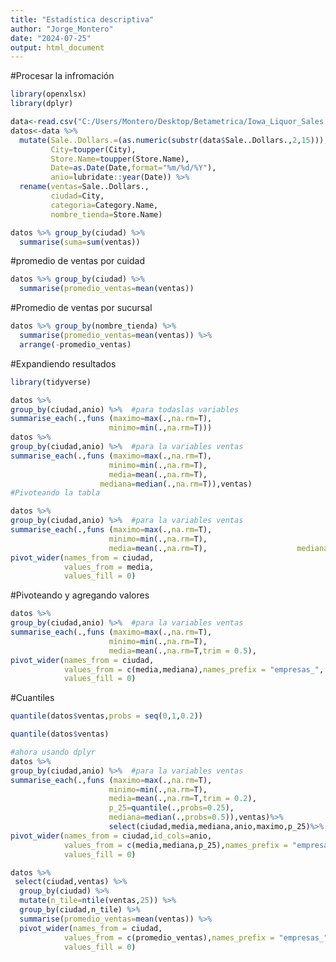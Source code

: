 ---
title: "Estadística descriptiva"
author: "Jorge_Montero"
date: "2024-07-25"
output: html_document
---
#Procesar la infromación

```{r}
library(openxlsx)
library(dplyr)

data<-read.csv("C:/Users/Montero/Desktop/Betametrica/Iowa_Liquor_Sales.csv", stringsAsFactors = F,header = T)
datos<-data %>% 
  mutate(Sale..Dollars.=(as.numeric(substr(data$Sale..Dollars.,2,15))),
         City=toupper(City),
         Store.Name=toupper(Store.Name),
         Date=as.Date(Date,format="%m/%d/%Y"),
         anio=lubridate::year(Date)) %>%  
  rename(ventas=Sale..Dollars., 
         ciudad=City,
         categoria=Category.Name,
         nombre_tienda=Store.Name)

datos %>% group_by(ciudad) %>% 
  summarise(suma=sum(ventas))
```

#promedio de ventas por cuidad
```{r}
datos %>% group_by(ciudad) %>% 
  summarise(promedio_ventas=mean(ventas))

```
#Promedio de ventas por sucursal 
```{r}
datos %>% group_by(nombre_tienda) %>% 
  summarise(promedio_ventas=mean(ventas)) %>% 
  arrange(-promedio_ventas)
```


#Expandiendo resultados
```{r}
library(tidyverse)

datos %>% 
group_by(ciudad,anio) %>%  #para todaslas variables
summarise_each(.,funs (maximo=max(.,na.rm=T),
                      minimo=min(.,na.rm=T)))
datos %>% 
group_by(ciudad,anio) %>%  #para la variables ventas
summarise_each(.,funs (maximo=max(.,na.rm=T),
                      minimo=min(.,na.rm=T),
                      media=mean(.,na.rm=T),
                    mediana=median(.,na.rm=T)),ventas) 
#Pivoteando la tabla
```


```{r}
datos %>% 
group_by(ciudad,anio) %>%  #para la variables ventas
summarise_each(.,funs (maximo=max(.,na.rm=T),
                      minimo=min(.,na.rm=T),
                      media=mean(.,na.rm=T),                    mediana=median(.,na.rm=T)),ventas)%>% 
pivot_wider(names_from = ciudad,
            values_from = media,
            values_fill = 0)
```
#Pivoteando  y agregando valores
```{r}

datos %>% 
group_by(ciudad,anio) %>%  #para la variables ventas
summarise_each(.,funs (maximo=max(.,na.rm=T),
                      minimo=min(.,na.rm=T),
                      media=mean(.,na.rm=T,trim = 0.5),                          mediana=median(.,na.rm=T)),ventas)%>% 
pivot_wider(names_from = ciudad,
            values_from = c(media,mediana),names_prefix = "empresas_",
            values_fill = 0)

```
#Cuantiles
```{r}
quantile(datos$ventas,probs = seq(0,1,0.2))

quantile(datos$ventas)

#ahora usando dplyr
datos %>% 
group_by(ciudad,anio) %>%  #para la variables ventas
summarise_each(.,funs (maximo=max(.,na.rm=T),
                      minimo=min(.,na.rm=T),
                      media=mean(.,na.rm=T,trim = 0.2),
                      p_25=quantile(.,probs=0.25),
                      mediana=median(.,probs=0.5)),ventas)%>%  
                      select(ciudad,media,mediana,anio,maximo,p_25)%>% 
pivot_wider(names_from = ciudad,id_cols=anio,
            values_from = c(media,mediana,p_25),names_prefix = "empresas_",
            values_fill = 0)

```

```{r}
datos %>% 
 select(ciudad,ventas) %>% 
  group_by(ciudad) %>% 
  mutate(n_tile=ntile(ventas,25)) %>% 
  group_by(ciudad,n_tile) %>% 
  summarise(promedio_ventas=mean(ventas)) %>% 
  pivot_wider(names_from = ciudad,
            values_from = c(promedio_ventas),names_prefix = "empresas_",
            values_fill = 0)









```

